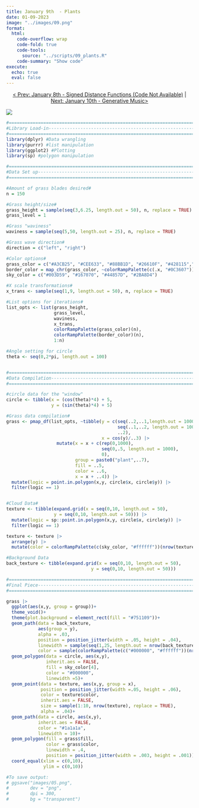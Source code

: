 ```yaml
---
title: January 9th  - Plants
date: 01-09-2023
image: "../images/09.png"
format:
  html:
    code-overflow: wrap
    code-fold: true
    code-tools:
      source: "../scripts/09_plants.R"
    code-summary: "Show code"
execute:
  echo: true
  eval: false
---
```


<center>

[\< Prev: January 8th - Signed Distance Functions (Code Not Available)](day_08.qmd) \| [Next: January 10th - Generative Music\>](day_10.qmd)

</center>


![](/images/09.png){fig-alt="An image of grass blades up close outside with a sky and some clouds within a black circular frame in the center. The background is a patterned red color." fig-align="center"}

```r
#=============================================================================#
#Library Load-in---------------------------------------------------------------
#=============================================================================#
library(dplyr) #Data wrangling
library(purrr) #list manipulation
library(ggplot2) #Plotting
library(sp) #polygon manipulation

#=============================================================================#
#Data Set up-------------------------------------------------------------------
#=============================================================================#

#Amount of grass blades desired#
n = 150

#Grass height/size#
grass_height = sample(seq(3,6.25, length.out = 50), n, replace = TRUE)
grass_level = 1

#Grass "waviness"
waviness = sample(seq(5,50, length.out = 25), n, replace = TRUE)

#Grass wave direction#
direction = c("left", "right")

#Color options#
grass_color = c("#A3CB25", "#CEE633", "#88BB1D", "#26610F", "#428115","#0C3607")
border_color = map_chr(grass_color, ~colorRampPalette(c(.x, "#0C3607"))(10)[7])
sky_color = c("#003D59", "#167070", "#44857D", "#2BA8D4")

#X scale transformations#
x_trans <- sample(seq(1,9, length.out = 50), n, replace = TRUE)

#List options for iterations#
list_opts <- list(grass_height,
                  grass_level,
                  waviness,
                  x_trans,
                  colorRampPalette(grass_color)(n),
                  colorRampPalette(border_color)(n),
                  1:n)

#Angle setting for circle
theta <- seq(0,2*pi, length.out = 100)


#=============================================================================#
#Data Compilation--------------------------------------------------------------
#=============================================================================#

#circle data for the "window"
circle <- tibble(x = (cos(theta)*4) + 5,
                 y = (sin(theta)*4) + 5)

#Grass data compilation#
grass <- pmap_df(list_opts, ~tibble(y = c(seq(..2,..1,length.out = 1000),
                                          seq(..1,..2, length.out = 1000),
                                          ..2),
                                    x = cos(y)/..3) |>
                   mutate(x = x + c(rep(0,1000),
                                    seq(0,.5, length.out = 1000),
                                    0),
                          group = paste0("plant",..7),
                          fill = ..5,
                          color = ..6,
                          x = x + ..4)) |>
  mutate(logic = point.in.polygon(x,y, circle$x, circle$y)) |>
  filter(logic == 1)


#Cloud Data#
texture <- tibble(expand.grid(x = seq(0,10, length.out = 50),
                  y = seq(0,10, length.out = 50))) |>
  mutate(logic = sp::point.in.polygon(x,y, circle$x, circle$y)) |>
  filter(logic == 1) 

texture <- texture |>
  arrange(y) |>
  mutate(color = colorRampPalette(c(sky_color, "#ffffff"))(nrow(texture)))

#Background Data
back_texture <- tibble(expand.grid(x = seq(0,10, length.out = 50),
                                y = seq(0,10, length.out = 50)))

#=============================================================================#
#Final Piece-------------------------------------------------------------------
#=============================================================================#

grass |>
  ggplot(aes(x,y, group = group))+
  theme_void()+
  theme(plot.background = element_rect(fill = "#751109"))+
  geom_path(data = back_texture, 
            aes(group = y), 
            alpha = .03,
            position = position_jitter(width = .05, height = .04),
            linewidth = sample(seq(1,25, length.out = nrow(back_texture))), 
            color = sample(colorRampPalette(c("#000000", "#ffffff"))(nrow(back_texture))))+
  geom_polygon(data = circle, aes(x,y), 
               inherit.aes = FALSE, 
               fill = sky_color[4], 
               color = "#000000", 
               linewidth =5)+
  geom_point(data = texture, aes(x,y, group = x),
             position = position_jitter(width =.05, height = .06), 
             color = texture$color, 
             inherit.aes = FALSE,  
             size = sample(1:10, nrow(texture), replace = TRUE), 
             alpha = .04)+
  geom_path(data = circle, aes(x,y), 
            inherit.aes = FALSE, 
            color = "#1a1a1a", 
            linewidth = 10)+
  geom_polygon(fill = grass$fill, 
               color = grass$color, 
               linewidth = .4, 
               position = position_jitter(width = .003, height = .001))+
  coord_equal(xlim = c(0,10), 
              ylim = c(0,10))

#To save output:
# ggsave("images/05.png",
#        dev = "png",
#        dpi = 300,
#        bg = "transparent")
```
